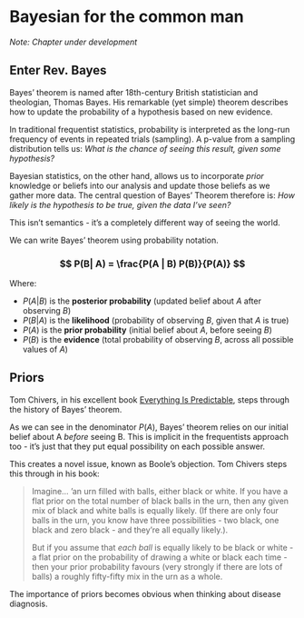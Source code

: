 # Bayesian for the common man

*Note: Chapter under development*

## Enter Rev. Bayes

Bayes' theorem is named after 18th-century British statistician and theologian, Thomas Bayes. His remarkable (yet simple) theorem describes how to update the probability of a hypothesis based on new evidence.

In traditional frequentist statistics, probability is interpreted as the long-run frequency of events in repeated trials (sampling). A p-value from a sampling distribution tells us: *What is the chance of seeing this result, given some hypothesis?*

Bayesian statistics, on the other hand, allows us to incorporate *prior* knowledge or beliefs into our analysis and update those beliefs as we gather more data. The central question of Bayes' Theorem therefore is: *How likely is the hypothesis to be true, given the data I've seen?*

This isn't semantics - it's a completely different way of seeing the world.

We can write Bayes' theorem using probability notation.

### $$
P(B| A) = \frac{P(A | B) P(B)}{P(A)}
$$

Where:

-   $P(A | B)$ is the **posterior probability** (updated belief about $A$ after observing $B$)
-   $P(B | A)$ is the **likelihood** (probability of observing $B$, given that $A$ is true)
-   $P(A)$ is the **prior probability** (initial belief about $A$, before seeing $B$)
-   $P(B)$ is the **evidence** (total probability of observing $B$, across all possible values of $A$)

## Priors

Tom Chivers, in his excellent book [Everything Is Predictable](https://www.amazon.com.au/Everything-Predictable-Remarkable-Theorem-Explains/dp/1399604058), steps through the history of Bayes' theorem.

As we can see in the denominator $P(A)$, Bayes' theorem relies on our initial belief about A *before* seeing B. This is implicit in the frequentists approach too - it's just that they put equal possibility on each possible answer.

This creates a novel issue, known as Boole's objection. Tom Chivers steps this through in his book:

> Imagine... 'an urn filled with balls, either black or white. If you have a flat prior on the total number of black balls in the urn, then any given mix of black and white balls is equally likely. (If there are only four balls in the urn, you know have three possibilities - two black, one black and zero black - and they're all equally likely.).
>
> But if you assume that *each ball* is equally likely to be black or white - a flat prior on the probability of drawing a white or black each time - then your prior probability favours (very strongly if there are lots of balls) a roughly fifty-fifty mix in the urn as a whole.

The importance of priors becomes obvious when thinking about disease diagnosis.
